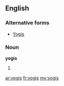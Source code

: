==English==

===Alternative forms===
* [[Yogis]]

===Noun===
'''yogis'''

# {{plural of|[[yogi]]}}

[[ar:yogis]]
[[fr:yogis]]
[[my:yogis]]